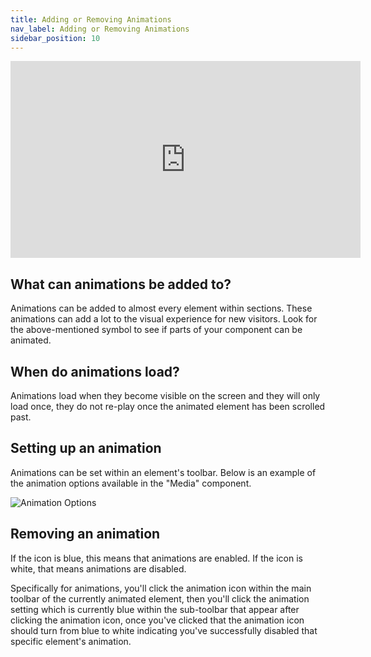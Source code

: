 ```yaml
---
title: Adding or Removing Animations
nav_label: Adding or Removing Animations
sidebar_position: 10
---
```


<iframe width="560" height="315" src="https://www.youtube.com/embed/6yIPjQVnZ24" title="Adding or Removing Animations" frameborder="0" allow="accelerometer; autoplay; clipboard-write; encrypted-media; gyroscope; picture-in-picture; web-share" referrerpolicy="strict-origin-when-cross-origin" allowfullscreen></iframe>

## What can animations be added to?

Animations can be added to almost every element within sections. These animations can add a lot to the visual experience
for new visitors. Look for the above-mentioned symbol to see if parts of your component can be animated.

## When do animations load?

Animations load when they become visible on the screen and they will only load once, they do not re-play once the
animated element has been scrolled past.

## Setting up an animation

Animations can be set within an element's toolbar. Below is an example of the animation options available in the "Media"
component.

![Animation Options](/assets/studio/Animating_an_Element.gif)

## Removing an animation

If the icon is blue, this means that animations are enabled. If the icon is white, that means animations are disabled.

Specifically for animations, you'll click the animation icon within the main toolbar of the currently animated element,
then you'll click the animation setting which is currently blue within the sub-toolbar that appear after clicking the
animation icon, once you've clicked that the animation icon should turn from blue to white indicating you've
successfully disabled that specific element's animation.

